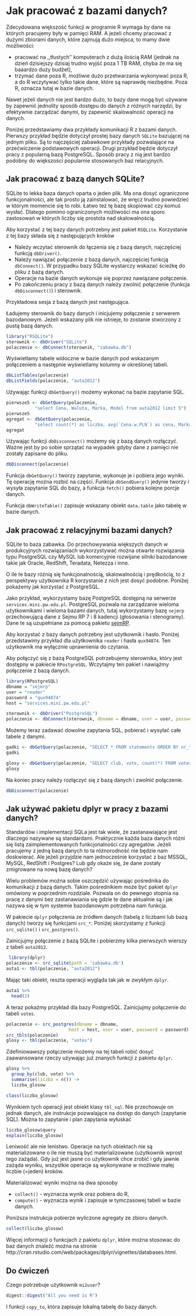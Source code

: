 # Jak pracować z bazami danych?
 
Zdecydowana większość funkcji w programie R wymaga by dane na których pracujemy były w pamięci RAM.
A jeżeli chcemy pracować z dużymi zbiorami danych, które zajmują dużo miejsca, to mamy dwie możliwości:

* pracować na ,,tłustych’’ komputerach z dużą ilością RAM (jednak na dzień dzisiejszy dzisiaj trudno wyjść poza 1 TB RAM, chyba że ma się baaardzo duży budżet),
* trzymać dane poza R, możliwie dużo przetwarzania wykonywać poza R, a do R wczytywać tylko takie dane, które są naprawdę niezbędne. Poza R, oznacza tutaj w bazie danych.

Nawet jeżeli danych nie jest bardzo dużo, to bazy dane mogą być używane by zapewnić jednolity sposób dostępu do danych z różnych narzędzi, by efektywnie zarządzać danymi, by zapewnić skalowalność operacji na danych.

Poniżej przedstawiamy dwa przykłady komunikacji R z bazami danych.
Pierwszy przykład będzie dotyczył prostej bazy danych `SQLite` bazującej na jednym pliku. Są to najczęściej zabawkowe przykłady pozwalające na przećwiczenie podstawowych operacji. Drugi przykład będzie dotyczył pracy z popularną bazą PostgreSQL. Sposób pracy z nią jest bardzo podobny do większości popularnie stosowanych baz relacyjnych.

## Jak pracować z bazą danych SQLite?

SQLite to lekka baza danych oparta o jeden plik. Ma ona dosyć ograniczone funkcjonalności, ale tak prosto ją zainstalować, że wręcz trudno powiedzieć w którym momencie się to robi. Łatwo też tę bazę skopiować czy komuś wysłać. Dlatego pomimo ograniczonych możliwości ma ona sporo zastosowań w których liczby się prostota nad skalowalnością.

Aby korzystać z tej bazy danych potrzebny jest pakiet `RSQLite`.
Korzystanie z tej bazy składa się z następujących kroków

* Należy wczytać sterownik do łączenia się z bazą danych, najczęściej funkcją `dbDriver()`.
* Należy nawiązać połączenie z bazą danych, najczęściej funkcją `dbConnect()`. W przypadku bazy SQLite wystarczy wskazać ścieżkę do pliku z bazą danych.
* Operacje na bazie danych wykonuje się poprzez nawiązane połączenie.
* Po zakończeniu pracy z bazą danych należy zwolnić połączenie (funkcja `dbDisconnect()`) i sterownik.

Przykładowa sesja z bazą danych jest następująca.

Ładujemy sterownik do bazy danych i inicjujemy połączenie z serwerem bazodanowym. Jeżeli wskazany plik nie istnieje, to zostanie stworzony z pustą bazą danych.

```r
library("RSQLite")
sterownik <- dbDriver("SQLite")
polaczenie <- dbConnect(sterownik, "zabawka.db")
```

Wyświetlamy tabele widoczne w bazie danych pod wskazanym połączeniem a następnie wyświetlamy kolumny w określonej tabeli.

```r
dbListTables(polaczenie)
dbListFields(polaczenie, "auta2012")
```

Używając funkcji `dbGetQuery()` możemy wykonać na bazie zapytanie SQL.

```r
pierwsze5 <- dbGetQuery(polaczenie, 
           "select Cena, Waluta, Marka, Model from auta2012 limit 5")
pierwsze5
agregat <- dbGetQuery(polaczenie, 
           "select count(*) as liczba, avg(`Cena.w.PLN`) as cena, Marka from auta2012 group by Marka limit 10")
agregat
```

Używając funkcji `dbDisconnect()` możemy się z bazą danych rozłączyć. Ważne jest by po sobie sprzątać na wypadek gdyby dane z pamięci nie zostały zapisane do pliku.

```r
dbDisconnect(polaczenie)
```

Funkcja `dbGetQuery()` tworzy zapytanie, wykonuje je i pobiera jego wyniki. Tę operację można rozbić na części. Funkcja `dbSendQuery()` jedynie tworzy i wysyła zapytanie SQL do bazy, a funkcja `fetch()` pobiera kolejne porcje danych.

Funkcja `dbWriteTable()` zapisuje wskazany obiekt `data.table` jako tabelę w bazie danych.


## Jak pracować z relacyjnymi bazami danych?

SQLite to baza zabawka. Do przechowywania większych danych w produkcyjnych rozwiązaniach wykorzystywać można otwarte rozwiązania typu PostgreSQL czy MySQL lub komercyjnie rozwijane silniki bazodanowe takie jak Oracle, RedShift, Teradata, Netezza i inne.

O ile te bazy różnią się funkcjonalnością, skalowalnością i prędkością, to z perspektywy użytkownika R korzystanie z nich jest dosyć podobne. Poniżej pokażemy jak korzystać z PostgreSQL.

Jako przykład, wykorzystamy bazę PostgreSQL dostępną na serwerze `services.mini.pw.edu.pl`. PostgreSQL pozwala na zarządzanie wieloma użytkownikami i wieloma bazami danych, tutaj wykorzystamy bazę `sejmrp` przechowującą dane z Sejmu RP 7 i 8 kadencji (głosowania i stenogramy). Dane te są uzupełniane za pomocą pakietu  [sejmRP](https://github.com/mi2-warsaw/sejmRP).

Aby korzystać z bazy danych potrzebny jest użytkownik i hasło. Poniżej przedstawimy przykład dla użytkownika `reader` i hasła `qux94874`. Ten użytkownik ma wyłącznie uprawnienia do czytania.

Aby połączyć się z bazą PostgreSQL potrzebujemy sterownika, który jest dostępny w pakiecie `RPostgreSQL`. Wczytajmy ten pakiet i nawiążmy połączenie z bazą danych.

```r
library(RPostgreSQL)
dbname = "sejmrp"
user = "reader"
password = "qux94874"
host = "services.mini.pw.edu.pl"

sterownik <- dbDriver("PostgreSQL")
polaczenie <- dbConnect(sterownik, dbname = dbname, user = user, password = password, host = host)
```

Możemy teraz zadawać dowolne zapytania SQL, pobierać i wysyłać całe tabele z danymi.

```r
gadki <- dbGetQuery(polaczenie, "SELECT * FROM statements ORDER BY nr_term_of_office, id_statement limit 1")
gadki

glosy <- dbGetQuery(polaczenie, "SELECT club, vote, count(*) FROM votes GROUP BY club, vote limit 12")
glosy  
```

Na koniec pracy należy rozłączyć się z bazą danych i zwolnić połączenie. 
  
```r
dbDisconnect(polaczenie)
```


## Jak używać pakietu dplyr w pracy z bazami danych?

Standardów i implementacji SQLa jest tak wiele, że zastanawiające jest dlaczego nazywane są standardami. Praktycznie każda baza danych różni się listą zaimplementowanych funkcjonalności czy agregatów. Jeżeli pracujemy z jedną bazą danych to ta różnorodność nie będzie nam doskwierać. Ale jeżeli przyjdzie nam jednocześnie korzystać z baz MSSQL, MySQL, RedShift i Postgres? Lub gdy okaże się, że dane zostały zmigrowane na nową bazę danych?

Wielu problemów można sobie oszczędzić używając pośrednika do komunikacji z bazą danych. Takim pośrednikiem może być pakiet `dplyr` omówiony w poprzednim rozdziale.
Pozwala on do pewnego stopnia na pracę z danymi bez zastanawiania się gdzie te dane aktualnie są i jak nazywa się w tym systemie bazodanowym potrzebna nam funkcja.

W pakiecie `dplyr` połączenia ze źródłem danych (tabelą z liczbami lub bazą danych) tworzy się funkcjami `src_*`. 
Poniżej skorzystamy z funkcji `src_sqlite()` i `src_postgres()`.


Zainicjujmy połączenie z bazą SQLite i pobierzmy kilka pierwszych wierszy z tabeli `auta2012`.

```r
 library(dplyr)
polaczenie <- src_sqlite(path = 'zabawka.db')
auta1 <- tbl(polaczenie, "auta2012")
```

Mając taki obiekt, reszta operacji wygląda tak jak w zwykłym `dplyr`.

```r
auta1 %>% 
  head(2)
```

A teraz pokażmy przykład dla bazy PostgreSQL. Zainicjujmy połączenie do tabeli `votes`.

```r
polaczenie <- src_postgres(dbname = dbname, 
                        host = host, user = user, password = password)
src_tbls(polaczenie)
glosy <- tbl(polaczenie, "votes")
```

Zdefiniowawszy połączenie możemy na tej tabeli robić dosyć zaawansowane rzeczy używając już znanych funkcji z pakietu `dplyr`.

```r
glosy %>% 
  group_by(club, vote) %>% 
  summarise(liczba = n()) ->
  liczba_glosow

class(liczba_glosow)
```

Wynikiem tych operacji jest obiekt klasy `tbl_sql`. Nie przechowuje on jednak danych, ale instrukcje pozwalające na dostęp do danych (zapytanie SQL). Można to zapytanie i plan zapytania wyłuskać

```r
liczba_glosow$query
explain(liczba_glosow)
```


Leniwość ale nie lenistwo. Operacje na tych obiektach nie są materializowane o ile nie muszą być materializowane (użytkownik wprost tego zażąda). Gdy już jest jasne co użytkownik chce zrobić i gdy jawnie zażąda wyniku, wszystkie operacje są wykonywane w możliwie małej liczbie (=jeden) kroków.

Materializować wyniki można na dwa sposoby

* `collect()` - wyznacza wynik oraz pobiera do R,
* `compute()` - wyznacza wynik i zapisuje w tymczasowej tabeli w bazie danych.

Poniższa instrukcja pobierze wyliczone agregaty ze zbioru danych.

```r
collect(liczba_glosow)
```

Więcej informacji o funkcjach z pakietu `dplyr`, które można stosowac do baz danych znaleźć można na stronie http://cran.rstudio.com/web/packages/dplyr/vignettes/databases.html.

## Do ćwiczeń

Czego potrzebuje użytkownik `mi2user`?

```r
digest::digest("All you need is R")
```

I funkcji `copy_to`, która zapisuje lokalną tabelę do bazy danych.
